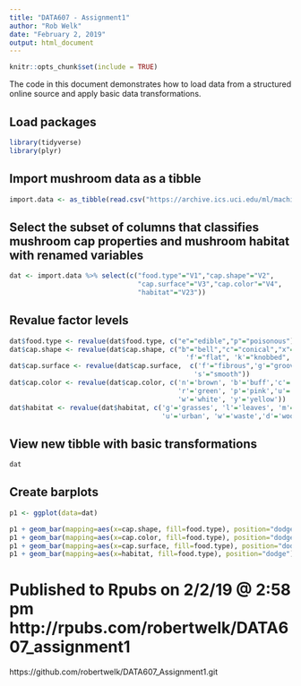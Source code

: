 ---
title: "DATA607 - Assignment1"
author: "Rob Welk"
date: "February 2, 2019"
output: html_document
---


```{r setup, include=FALSE}
knitr::opts_chunk$set(include = TRUE)
```
The code in this document demonstrates how to load data from a structured online source and apply basic data transformations.

## **Load packages** 
```{r Load_packages, message=F}
library(tidyverse)
library(plyr)
```


## **Import mushroom data as a tibble**

```{r import_from_source}
import.data <- as_tibble(read.csv("https://archive.ics.uci.edu/ml/machine-learning-databases/mushroom/agaricus-lepiota.data", header = F))
```

## **Select the subset of columns that classifies mushroom cap properties and mushroom habitat with renamed variables**

```{r select_rename, include=TRUE}
dat <- import.data %>% select(c("food.type"="V1","cap.shape"="V2", 
                                "cap.surface"="V3","cap.color"="V4",
                                "habitat"="V23"))
```

## **Revalue factor levels**

```{r revalue_factors_levels}


dat$food.type <- revalue(dat$food.type, c("e"="edible","p"="poisonous"))
dat$cap.shape <- revalue(dat$cap.shape, c("b"="bell","c"="conical","x"="convex",
                                            'f'="flat", 'k'="knobbed",'s'="sunken")) 
dat$cap.surface <- revalue(dat$cap.surface,  c('f'="fibrous",'g'="grooves", 'y'="scaly", 
                                              's'="smooth"))
dat$cap.color <- revalue(dat$cap.color, c('n'='brown', 'b'='buff','c'='cinnamon','g'='gray',
                                          'r'='green', 'p'='pink','u'='purple','e'='red',
                                          'w'='white', 'y'='yellow'))
dat$habitat <- revalue(dat$habitat, c('g'='grasses', 'l'='leaves', 'm'='meadows','p'='paths',
                                      'u'='urban', 'w'='waste','d'='woods'))
```

## **View new tibble with basic transformations**
```{r show_tibble, echo=FALSE}
dat
```

## **Create barplots**
```{r ggplot_barplots}
p1 <- ggplot(data=dat) 

p1 + geom_bar(mapping=aes(x=cap.shape, fill=food.type), position="dodge")
p1 + geom_bar(mapping=aes(x=cap.color, fill=food.type), position="dodge")
p1 + geom_bar(mapping=aes(x=cap.surface, fill=food.type), position="dodge")
p1 + geom_bar(mapping=aes(x=habitat, fill=food.type), position="dodge")
```


# Published to Rpubs on 2/2/19 @ 2:58 pm http://rpubs.com/robertwelk/DATA607_assignment1

https://github.com/robertwelk/DATA607_Assignment1.git
